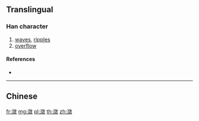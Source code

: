 {{character info/new}}
{{also|瀲}}
==Translingual==

===Han character===
{{Han char|rn=85|rad=水|as=11|sn=14|four=|canj=EOMK|ids=⿰氵敛}}

# [[waves]], [[ripples]]
# [[overflow]]

====References====
* {{Han ref|kx=0648.281|hdz=31726.040|uh=6F4B|ud=28491}}

----

==Chinese==
{{zh-see|瀲}}

[[fr:潋]]
[[mg:潋]]
[[pl:潋]]
[[th:潋]]
[[zh:潋]]